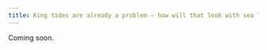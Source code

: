 ```yaml
---
title: King tides are already a problem – how will that look with sea level rise?
---
```

Coming soon.
